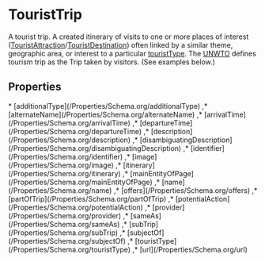 # TouristTrip

A tourist trip. A created itinerary of visits to one or more places of interest (<a class="localLink" href="/TouristAttraction">TouristAttraction</a>/<a class="localLink" href="/TouristDestination">TouristDestination</a>) often linked by a similar theme, geographic area, or interest to a particular <a class="localLink" href="/touristType">touristType</a>. The <a href="http://www2.unwto.org/">UNWTO</a> defines tourism trip as the Trip taken by visitors.
  (See examples below.)

## Properties

<Grid>
* [additionalType](/Properties/Schema.org/additionalType)
,* [alternateName](/Properties/Schema.org/alternateName)
,* [arrivalTime](/Properties/Schema.org/arrivalTime)
,* [departureTime](/Properties/Schema.org/departureTime)
,* [description](/Properties/Schema.org/description)
,* [disambiguatingDescription](/Properties/Schema.org/disambiguatingDescription)
,* [identifier](/Properties/Schema.org/identifier)
,* [image](/Properties/Schema.org/image)
,* [itinerary](/Properties/Schema.org/itinerary)
,* [mainEntityOfPage](/Properties/Schema.org/mainEntityOfPage)
,* [name](/Properties/Schema.org/name)
,* [offers](/Properties/Schema.org/offers)
,* [partOfTrip](/Properties/Schema.org/partOfTrip)
,* [potentialAction](/Properties/Schema.org/potentialAction)
,* [provider](/Properties/Schema.org/provider)
,* [sameAs](/Properties/Schema.org/sameAs)
,* [subTrip](/Properties/Schema.org/subTrip)
,* [subjectOf](/Properties/Schema.org/subjectOf)
,* [touristType](/Properties/Schema.org/touristType)
,* [url](/Properties/Schema.org/url)

</Grid>

